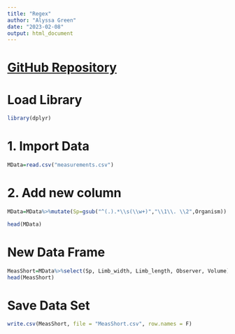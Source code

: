 ```yaml
---
title: "Regex"
author: "Alyssa Green"
date: "2023-02-08"
output: html_document
---
```


# [GitHub Repository](https://github.com/alyssagreen02/BIOL432)

# Load Library
```r
library(dplyr)
```

# 1. Import Data
```r
MData=read.csv("measurements.csv")
```

# 2. Add new column
```r
MData=MData%>%mutate(Sp=gsub("^(.).*\\s(\\w+)","\\1\\. \\2",Organism))

head(MData)
```

# New Data Frame
```r
MeasShort=MData%>%select(Sp, Limb_width, Limb_length, Observer, Volume)
head(MeasShort)
```

# Save Data Set
```r
write.csv(MeasShort, file = "MeasShort.csv", row.names = F)
```

